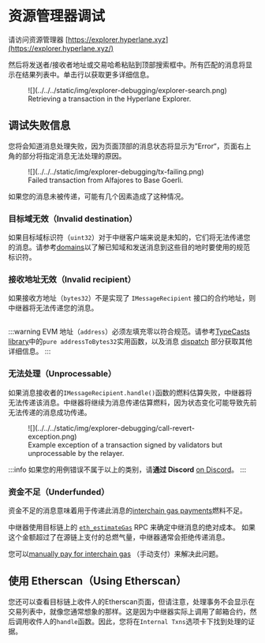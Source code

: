 # 资源管理器调试

请访问资源管理器 [https://explorer.hyperlane.xyz](https://explorer.hyperlane.xyz/)

然后将发送者/接收者地址或交易哈希粘贴到顶部搜索框中。所有匹配的消息将显示在结果列表中。单击行以获取更多详细信息。

<figure>
![](../../../static/img/explorer-debugging/explorer-search.png)
<figcaption>Retrieving a transaction in the Hyperlane Explorer.</figcaption>
</figure>

## 调试失败信息

您将会知道消息处理失败，因为页面顶部的消息状态将显示为”Error“，页面右上角的部分将指定消息无法处理的原因。

<figure>
![](../../../static/img/explorer-debugging/tx-failing.png)
<figcaption>Failed transaction from Alfajores to Base Goerli.</figcaption>
</figure>

如果您的消息未被传递，可能有几个因素造成了这种情况。

### 目标域无效（Invalid destination）

如果目标域标识符（`uint32`）对于中继客户端来说是未知的，它们将无法传递您的消息。请参考[domains](../../reference/domains.mdx)以了解已知域和发送消息到这些目的地时要使用的规范标识符。

### 接收地址无效（Invalid recipient）

如果接收方地址（`bytes32`）不是实现了 `IMessageRecipient` 接口的合约地址，则中继器将无法传递您的消息。

```solidity file=<rootDir>/node_modules/@hyperlane-xyz/core/contracts/interfaces/IMessageRecipient.sol
```

:::warning
EVM 地址（`address`）必须左填充零以符合规范。请参考[TypeCasts library](../../reference/libraries/typecasts.mdx)中的`pure addressToBytes32`实用函数，以及消息 [dispatch](../../reference/messaging/send.mdx#dispatch) 部分获取其他详细信息。
:::

### 无法处理（Unprocessable）

如果消息接收者的`IMessageRecipient.handle()`函数的燃料估算失败，中继器将无法传递该消息。中继器将继续为消息传递估算燃料，因为状态变化可能导致先前无法传递的消息成功传递。

<figure>
![](../../../static/img/explorer-debugging/call-revert-exception.png)
<figcaption>Example exception of a transaction signed by validators but unprocessable by the relayer.</figcaption>
</figure>

:::info
如果您的用例错误不属于以上的类别，请**通过 Discord** [on Discord](https://discord.com/invite/KBD3aD78Bb)。
:::

### 资金不足（Underfunded）

资金不足的消息意味着用于传递此消息的[interchain gas payments](../../reference/hooks/interchain-gas.mdx)燃料不足。

中继器使用目标链上的 [`eth_estimateGas`](https://ethereum.github.io/execution-apis/api-documentation/) RPC 来确定中继消息的绝对成本。 如果这个金额超过了在源链上支付的总燃气量，中继器通常会拒绝传递消息。

您可以[manually pay for interchain gas](../../reference/hooks/interchain-gas.mdx#retrying) （手动支付）来解决此问题。

## 使用 Etherscan（Using Etherscan）

您还可以查看目标链上收件人的Etherscan页面，但请注意，处理事务不会显示在交易列表中，就像您通常想象的那样。这是因为中继器实际上调用了邮箱合约，然后调用收件人的`handle`函数。因此，您将在`Internal Txns`选项卡下找到处理的证据。
